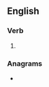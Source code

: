 ==English==

===Verb===
{{head|en|verb form}}

# {{en-past of|parent}}

===Anagrams===
* {{anagrams|en|a=adeenprt|prætend|trepaned}}